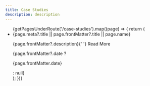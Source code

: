```yaml
---
title: Case Studies
description: description
---
```




<PageSection title="Case Studies" subtitle="Check out some of our case studies">
  <ul>
    {getPagesUnderRoute('/case-studies').map((page) => {
      return (
        <li key={page.route}>
          <Link href={page.route} className="text-xl">
            {page.meta?.title || page.frontMatter?.title || page.name}
          </Link>
          <p>
            {page.frontMatter?.description}{' '}
            <span>
              <Link href={page.route}>Read More</Link>
            </span>
          </p>
          {page.frontMatter?.date ? <p>{page.frontMatter.date}</p> : null}
        </li>
      );
    })}
  </ul>
</PageSection>
